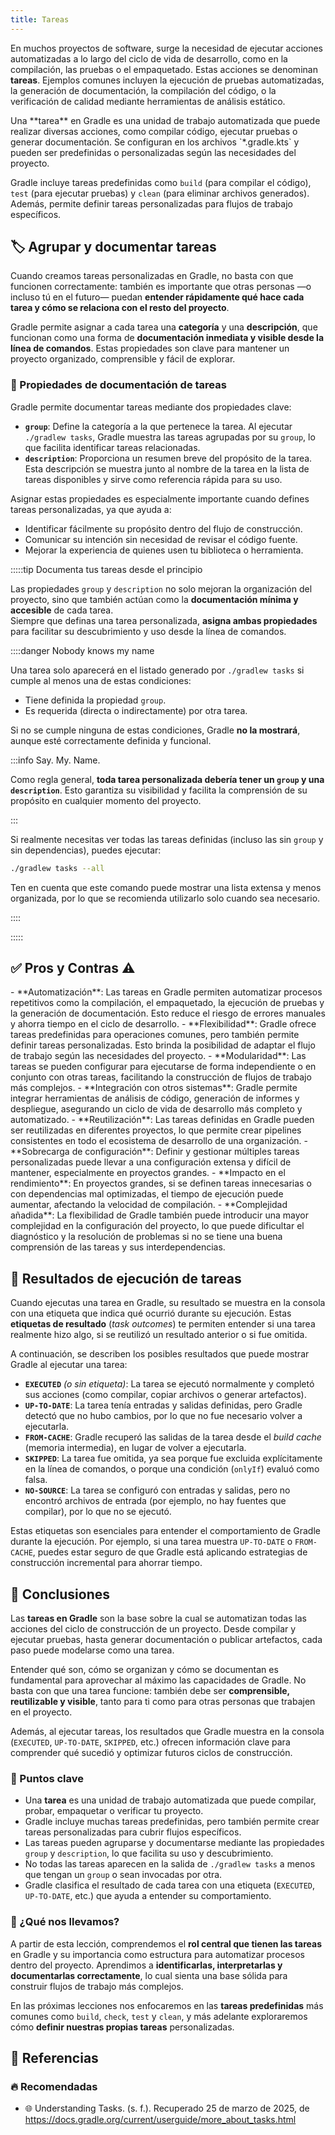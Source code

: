 ```yaml
---
title: Tareas
---
```


<ReadingTime />
<GitHubRepoLink user="r8vnhill" repo="echo-app-kt" />

En muchos proyectos de software, surge la necesidad de ejecutar acciones automatizadas a lo largo del ciclo de vida de desarrollo, como en la compilación, las pruebas o el empaquetado. Estas acciones se denominan **tareas**. Ejemplos comunes incluyen la ejecución de pruebas automatizadas, la generación de documentación, la compilación del código, o la verificación de calidad mediante herramientas de análisis estático.

<Definition title="📌 Tareas">
    Una **tarea** en Gradle es una unidad de trabajo automatizada que puede realizar diversas acciones, como compilar código, ejecutar pruebas o generar documentación. Se configuran en los archivos `*.gradle.kts` y pueden ser predefinidas o personalizadas según las necesidades del proyecto.
</Definition>

Gradle incluye tareas predefinidas como `build` (para compilar el código), `test` (para ejecutar pruebas) y `clean` (para eliminar archivos generados). Además, permite definir tareas personalizadas para flujos de trabajo específicos.

## 🏷️ Agrupar y documentar tareas

Cuando creamos tareas personalizadas en Gradle, no basta con que funcionen correctamente: también es importante que otras personas —o incluso tú en el futuro— puedan **entender rápidamente qué hace cada tarea y cómo se relaciona con el resto del proyecto**.

Gradle permite asignar a cada tarea una **categoría** y una **descripción**, que funcionan como una forma de **documentación inmediata y visible desde la línea de comandos**. Estas propiedades son clave para mantener un proyecto organizado, comprensible y fácil de explorar.

### 📘 Propiedades de documentación de tareas

Gradle permite documentar tareas mediante dos propiedades clave:

- **`group`**: Define la categoría a la que pertenece la tarea. Al ejecutar `./gradlew tasks`, Gradle muestra las tareas agrupadas por su `group`, lo que facilita identificar tareas relacionadas.
- **`description`**: Proporciona un resumen breve del propósito de la tarea. Esta descripción se muestra junto al nombre de la tarea en la lista de tareas disponibles y sirve como referencia rápida para su uso.

Asignar estas propiedades es especialmente importante cuando defines tareas personalizadas, ya que ayuda a:

- Identificar fácilmente su propósito dentro del flujo de construcción.
- Comunicar su intención sin necesidad de revisar el código fuente.
- Mejorar la experiencia de quienes usen tu biblioteca o herramienta.

:::::tip Documenta tus tareas desde el principio

Las propiedades `group` y `description` no solo mejoran la organización del proyecto, sino que también actúan como la **documentación mínima y accesible** de cada tarea.  
Siempre que definas una tarea personalizada, **asigna ambas propiedades** para facilitar su descubrimiento y uso desde la línea de comandos.

::::danger Nobody knows my name

Una tarea solo aparecerá en el listado generado por `./gradlew tasks` si cumple al menos una de estas condiciones:

- Tiene definida la propiedad `group`.
- Es requerida (directa o indirectamente) por otra tarea.

Si no se cumple ninguna de estas condiciones, Gradle **no la mostrará**, aunque esté correctamente definida y funcional.

:::info Say. My. Name.

Como regla general, **toda tarea personalizada debería tener un `group` y una `description`**. Esto garantiza su visibilidad y facilita la comprensión de su propósito en cualquier momento del proyecto.

:::

Si realmente necesitas ver todas las tareas definidas (incluso las sin `group` y sin dependencias), puedes ejecutar:

```bash
./gradlew tasks --all
```

Ten en cuenta que este comando puede mostrar una lista extensa y menos organizada, por lo que se recomienda utilizarlo solo cuando sea necesario.

::::

:::::


## ✅ Pros y Contras ⚠️

<ProCons>
   <Pros>
      - **Automatización**: Las tareas en Gradle permiten automatizar procesos repetitivos como la compilación, el empaquetado, la ejecución de pruebas y la generación de documentación. Esto reduce el riesgo de errores manuales y ahorra tiempo en el ciclo de desarrollo.
      - **Flexibilidad**: Gradle ofrece tareas predefinidas para operaciones comunes, pero también permite definir tareas personalizadas. Esto brinda la posibilidad de adaptar el flujo de trabajo según las necesidades del proyecto.
      - **Modularidad**: Las tareas se pueden configurar para ejecutarse de forma independiente o en conjunto con otras tareas, facilitando la construcción de flujos de trabajo más complejos.
      - **Integración con otros sistemas**: Gradle permite integrar herramientas de análisis de código, generación de informes y despliegue, asegurando un ciclo de vida de desarrollo más completo y automatizado.
      - **Reutilización**: Las tareas definidas en Gradle pueden ser reutilizadas en diferentes proyectos, lo que permite crear pipelines consistentes en todo el ecosistema de desarrollo de una organización.
   </Pros>
   <Cons>
      - **Sobrecarga de configuración**: Definir y gestionar múltiples tareas personalizadas puede llevar a una configuración extensa y difícil de mantener, especialmente en proyectos grandes.
      - **Impacto en el rendimiento**: En proyectos grandes, si se definen tareas innecesarias o con dependencias mal optimizadas, el tiempo de ejecución puede aumentar, afectando la velocidad de compilación.
      - **Complejidad añadida**: La flexibilidad de Gradle también puede introducir una mayor complejidad en la configuración del proyecto, lo que puede dificultar el diagnóstico y la resolución de problemas si no se tiene una buena comprensión de las tareas y sus interdependencias.
   </Cons>
</ProCons>

## 🧾 Resultados de ejecución de tareas

Cuando ejecutas una tarea en Gradle, su resultado se muestra en la consola con una etiqueta que indica qué ocurrió durante su ejecución. Estas **etiquetas de resultado** (*task outcomes*) te permiten entender si una tarea realmente hizo algo, si se reutilizó un resultado anterior o si fue omitida.

A continuación, se describen los posibles resultados que puede mostrar Gradle al ejecutar una tarea:

- **`EXECUTED`** *(o sin etiqueta)*: La tarea se ejecutó normalmente y completó sus acciones (como compilar, copiar archivos o generar artefactos).  
- **`UP-TO-DATE`**: La tarea tenía entradas y salidas definidas, pero Gradle detectó que no hubo cambios, por lo que no fue necesario volver a ejecutarla.  
- **`FROM-CACHE`**: Gradle recuperó las salidas de la tarea desde el *build cache* (memoria intermedia), en lugar de volver a ejecutarla.  
- **`SKIPPED`**: La tarea fue omitida, ya sea porque fue excluida explícitamente en la línea de comandos, o porque una condición (`onlyIf`) evaluó como falsa.  
- **`NO-SOURCE`**: La tarea se configuró con entradas y salidas, pero no encontró archivos de entrada (por ejemplo, no hay fuentes que compilar), por lo que no se ejecutó.  

Estas etiquetas son esenciales para entender el comportamiento de Gradle durante la ejecución. Por ejemplo, si una tarea muestra `UP-TO-DATE` o `FROM-CACHE`, puedes estar seguro de que Gradle está aplicando estrategias de construcción incremental para ahorrar tiempo.

## 🎯 Conclusiones

Las **tareas en Gradle** son la base sobre la cual se automatizan todas las acciones del ciclo de construcción de un proyecto. Desde compilar y ejecutar pruebas, hasta generar documentación o publicar artefactos, cada paso puede modelarse como una tarea.

Entender qué son, cómo se organizan y cómo se documentan es fundamental para aprovechar al máximo las capacidades de Gradle. No basta con que una tarea funcione: también debe ser **comprensible, reutilizable y visible**, tanto para ti como para otras personas que trabajen en el proyecto.

Además, al ejecutar tareas, los resultados que Gradle muestra en la consola (`EXECUTED`, `UP-TO-DATE`, `SKIPPED`, etc.) ofrecen información clave para comprender qué sucedió y optimizar futuros ciclos de construcción.

### 🔑 Puntos clave

- Una **tarea** es una unidad de trabajo automatizada que puede compilar, probar, empaquetar o verificar tu proyecto.
- Gradle incluye muchas tareas predefinidas, pero también permite crear tareas personalizadas para cubrir flujos específicos.
- Las tareas pueden agruparse y documentarse mediante las propiedades `group` y `description`, lo que facilita su uso y descubrimiento.
- No todas las tareas aparecen en la salida de `./gradlew tasks` a menos que tengan un `group` o sean invocadas por otra.
- Gradle clasifica el resultado de cada tarea con una etiqueta (`EXECUTED`, `UP-TO-DATE`, etc.) que ayuda a entender su comportamiento.

### 🧰 ¿Qué nos llevamos?

A partir de esta lección, comprendemos el **rol central que tienen las tareas** en Gradle y su importancia como estructura para automatizar procesos dentro del proyecto. Aprendimos a **identificarlas, interpretarlas y documentarlas correctamente**, lo cual sienta una base sólida para construir flujos de trabajo más complejos.

En las próximas lecciones nos enfocaremos en las **tareas predefinidas** más comunes como `build`, `check`, `test` y `clean`, y más adelante exploraremos cómo **definir nuestras propias tareas** personalizadas.

## 📖 Referencias

### 🔥 Recomendadas

- 🌐 Understanding Tasks. (s. f.). Recuperado 25 de marzo de 2025, de https://docs.gradle.org/current/userguide/more_about_tasks.html
